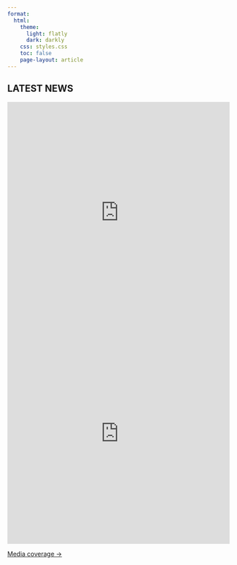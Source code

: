 ```yaml
---
format:
  html:
    theme:
      light: flatly
      dark: darkly
    css: styles.css
    toc: false
    page-layout: article
---
```


::: page-header
# LATEST NEWS
:::

<iframe src="https://www.linkedin.com/embed/feed/update/urn:li:share:7367156104704741376" height="500" width="100%" frameborder="0" allowfullscreen="" title="Embedded post"></iframe>



<!-- LinkedIn post embed -->
<iframe
  src="https://www.linkedin.com/embed/feed/update/urn:li:activity:7363068619066392576"
  height="500"
  width="100%"
  frameborder="0"
  allowfullscreen=""
  title="LinkedIn post embed">
</iframe>









<div class="hero">
  <a class="cta-button" href="media.qmd">Media coverage →</a>
</div>